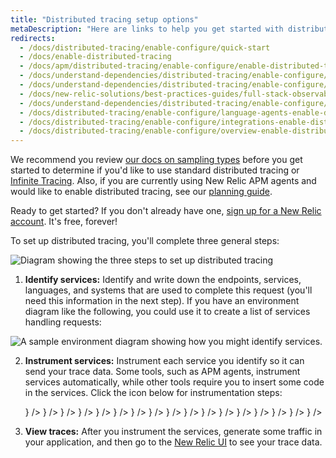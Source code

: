```yaml
---
title: "Distributed tracing setup options"
metaDescription: "Here are links to help you get started with distributed tracing"
redirects:
  - /docs/distributed-tracing/enable-configure/quick-start
  - /docs/enable-distributed-tracing
  - /docs/apm/distributed-tracing/enable-configure/enable-distributed-tracing
  - /docs/understand-dependencies/distributed-tracing/enable-configure/apm-enable-distributed-tracing
  - /docs/understand-dependencies/distributed-tracing/enable-configure/enable-distributed-tracing
  - /docs/new-relic-solutions/best-practices-guides/full-stack-observability/best-practices-enable-distributed-tracing
  - /docs/understand-dependencies/distributed-tracing/enable-configure/language-agents-enable-distributed-tracing
  - /docs/distributed-tracing/enable-configure/language-agents-enable-distributed-tracing
  - /docs/distributed-tracing/enable-configure/integrations-enable-distributed-tracing
  - /docs/distributed-tracing/enable-configure/overview-enable-distributed-tracing
---
```




















We recommend you review [our docs on sampling types](/docs/distributed-tracing/concepts/how-new-relic-distributed-tracing-works) before you get started to determine if you'd like to use standard distributed tracing or [Infinite Tracing](/docs/distributed-tracing/infinite-tracing/introduction-infinite-tracing). Also, if you are currently using New Relic APM agents and would like to enable distributed tracing, see our [planning guide](/docs/distributed-tracing/concepts/distributed-tracing-planning-guide).

Ready to get started? If you don't already have one, [sign up for a New Relic account](https://newrelic.com/signup). It's free, forever!

To set up distributed tracing, you'll complete three general steps:

<img
  title="Diagram showing the three steps to set up distributed tracing."
  alt="Diagram showing the three steps to set up distributed tracing"
  src={arrowStepDiagramTrans}
/>

1. **Identify services:** Identify and write down the endpoints, services, languages, and systems that are used to complete this request (you'll need this information in the next step). If you have an environment diagram like the following, you could use it to create a list of services handling requests:

<img
  title="A sample environment diagram showing how you might identify services."
  alt="A sample environment diagram showing how you might identify services."
  src={identifyServices}
/>

2. **Instrument services:** Instrument each service you identify so it can send your trace data. Some tools, such as APM agents, instrument services automatically, while other tools require you to insert some code in the services. Click the icon below for instrumentation steps:

    <TechTileGrid>
      <TechTile
        name="Android mobile monitoring"
        to="/docs/mobile-monitoring/new-relic-mobile-android/get-started/new-relic-mobile-and-dt/"
        icon={<img src={mobilelogo} alt="New Relic Android Mobile"/>}
      />
      <TechTile
        name="APM: C"
        to="/docs/apm/agents/c-sdk/install-configure/distributed-tracing-c-sdk-agent"
        icon={<img src={clogo} alt="C"/>}
      />
      <TechTile
        name="APM: Golang"
        to="/docs/distributed-tracing/enable-configure/language-agents-enable-distributed-tracing"
        icon={<img src={gologo} alt="Golang"/>}
      />
      <TechTile
        name="APM: Java"
        to="/docs/apm/agents/java-agent/configuration/distributed-tracing-java-agent"
        icon={<img src={javalogo} alt="Java"/>}
      />
      <TechTile
        name="APM: .NET"
        to="/docs/apm/agents/net-agent/configuration/distributed-tracing-net-agent"
        icon={<img src={dotnetlogo} alt=".NET"/>}
      /> 
      <TechTile
        name="APM: Node.js"
        to="/docs/distributed-tracing/enable-configure/language-agents-enable-distributed-tracing"
        icon={<img src={nodejslogo} alt="Node.js"/>}
      />
      <TechTile
        name="APM: PHP"
        to="/docs/apm/agents/php-agent/configuration/distributed-tracing-php-agent"
        icon={<img src={phplogo} alt="PHP"/>}
      />
      <TechTile
        name="APM: Python"
        to="/docs/distributed-tracing/enable-configure/language-agents-enable-distributed-tracing"
        icon={<img src={pythonlogo} alt="Python"/>}
      />
      <TechTile
        name="APM: Ruby"
        to="/docs/distributed-tracing/enable-configure/language-agents-enable-distributed-tracing"
        icon={<img src={rubylogo} alt="Ruby"/>}
      />
      <TechTile
        name="AWS Lambda Functions"
        to="/docs/serverless-function-monitoring/aws-lambda-monitoring/enable-lambda-monitoring/configure-serverless-monitoring-aws-lambda"
        icon={<img src={awslambdalogo} alt="AWS Lambda Functions"/>}
      />
      <TechTile
        name="AWS X-Ray"
        to="/docs/integrations/amazon-integrations/aws-integrations-list/aws-x-ray-monitoring-integration"
        icon={<img src={awsxraylogo} alt="AWS X-Ray"/>}
      />
      <TechTile
        name="Browser monitoring"
        to="/docs/browser/new-relic-browser/browser-pro-features/browser-data-distributed-tracing"
        icon={<img src={browserlogo} alt="New Relic Browser"/>}
      />
      <TechTile
        name="iOS mobile monitoring"
        to="/docs/mobile-monitoring/new-relic-mobile-ios/get-started/new-relic-ios-and-dt"
        icon={<img src={mobilelogo} alt="New Relic iOS Mobile"/>}
      />
      <TechTile
        name="Kamon"
        to="/docs/integrations/open-source-telemetry-integrations/kamon/kamon-reporter"
        icon={<img src={kamonlogo} alt="Kamon"/>}
      />
      <TechTile
        name="OpenTelemetry"
        to="/docs/integrations/open-source-telemetry-integrations/opentelemetry/opentelemetry-quick-start"
        icon={<img src={opentelemetrylogo} alt="OpenTelemetry"/>}
      />
      <TechTile
        name="Trace API: generic format"
        to="/docs/understand-dependencies/distributed-tracing/trace-api/report-new-relic-format-traces-trace-api"
        icon={<img src={newreliclogo} alt="New Relic format: use your own integration"/>}
      />
      <TechTile
        name="Trace API: Zipkin format"
        to="/docs/understand-dependencies/distributed-tracing/trace-api/report-zipkin-format-traces-trace-api"
        icon={<img src={zipkinlogo} alt="Zipkin format custom integration"/>}
      />
    </TechTileGrid>

3. **View traces:** After you instrument the services, generate some traffic in your application, and then go to the [New Relic UI](https://one.newrelic.com/launcher/distributed-tracing.launcher) to see your trace data.
